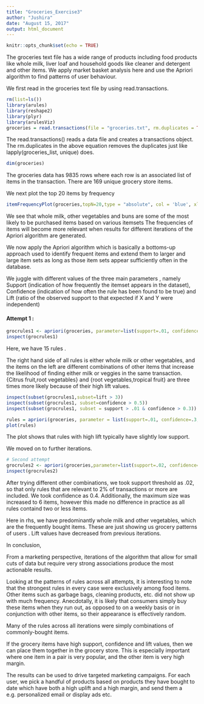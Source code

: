 ---
title: "Groceries_Exercise3"
author: "Jushira"
date: "August 15, 2017"
output: html_document
---


```{r setup, include=FALSE}
knitr::opts_chunk$set(echo = TRUE)
```

The groceries text file has a wide range of products including food products like whole milk, liver loaf and household goods like cleaner and detergent and other items. We apply market basket analysis here and use the Apriori algorithm to find patterns of user behaviour.

We first read in the groceries text file by using read.transactions. 

```{r}
rm(list=ls())
library(arules)
library(reshape2)
library(plyr)
library(arulesViz)
groceries = read.transactions(file = "groceries.txt", rm.duplicates = TRUE, format = "basket", sep = ',')
```

The read.transactions() reads a data file and creates a transactions object. 
The rm.duplicates in the above equation removes the duplicates just like lapply(groceries_list, unique) does.


```{r}
dim(groceries)
```

The groceries data has 9835 rows where each row is an associated list of items in the transaction. 
There are 169 unique grocery store items. 



We next plot the top 20 items by frequency
```{r}
itemFrequencyPlot(groceries,topN=20,type = "absolute", col = 'blue', xlab = 'Item', main = 'Frequency of Item Purchases')
```

We see that whole milk, other vegetables and buns are some of the most likely to be purchased items based on various itemsets
The frequencies of items will become more relevant when results for different iterations of the Apriori algorithm are generated.

We now apply the Apriori algorithm which is basically a bottoms-up approach used to identify frequent items and extend them to larger and large item sets as long as those item sets appear sufficiently often in the database.

We juggle with different values of the three main parameters , namely Support (indication of how frequently the itemset appears in the dataset), Confidence (indication of how often the rule has been found to be true) and Lift (ratio of the observed support to that expected if X and Y were independent)

#### Attempt 1 : 

```{r}
grocrules1 <- apriori(groceries, parameter=list(support=.01, confidence=.5, maxlen=4))
inspect(grocrules1)
```


Here, we have 15 rules .

The right hand side of all rules is either whole milk or other vegetables, and the items on the left are different combinations of other items that increase the likelihood of finding either milk or veggies in the same transaction.{Citrus fruit,root vegetables} and {root vegetables,tropical fruit} are three times more likely because of their high lift values.



```{r}
inspect(subset(grocrules1,subset=lift > 3))
inspect(subset(grocrules1, subset=confidence > 0.5))
inspect(subset(grocrules1, subset = support > .01 & confidence > 0.3))

rules = apriori(groceries, parameter = list(support=.01, confidence=.3, target='rules'))
plot(rules)
```

The plot shows that rules with high lift typically have slightly low support.

We moved on to further iterations.


```{r}
# Second attempt
grocrules2 <- apriori(groceries,parameter=list(support=.02, confidence=.4, maxlen=6))
inspect(grocrules2)
```

After trying different other combinations, we took support threshold as .02, so that only rules that are relevant to 2% of transactions or more are included. We took confidence as 0.4. Additionally, the maximum size was increased to 6 items, however this made no difference in practice as all rules containd two or less items.

Here in rhs, we have predominantly whole milk and other vegetables, which are the frequently bought items. These are just showing us grocery patterns of users . Lift values have decreased from previous iterations.



In conclusion,

From a marketing perspective, iterations of the algorithm that allow for small cuts of data but require very strong associations produce the most actionable results. 

Looking at the patterns of rules across all attempts, it is interesting to note that the strongest rules in every case were exclusively among food items. Other items such as garbage bags, cleaning products, etc. did not show up with much frequency. Anecdotally, it is likely that consumers simply buy these items when they run out, as opposed to on a weekly basis or in conjunction with other items, so their appearance is effectively random. 

Many of the rules across all iterations were simply combinations of commonly-bought items. 

If the grocery items have high support, confidence and lift values, then we can place them together in the grocery store. This is especially important where one item in a pair is very popular, and the other item is very high margin.

The results can be used to drive targeted marketing campaigns. For each user, we pick a handful of products based on products they have bought to date which have both a high uplift and a high margin, and send them a e.g. personalized email or display ads etc.

